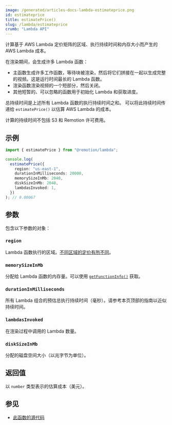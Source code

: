 ```yaml
---
image: /generated/articles-docs-lambda-estimateprice.png
id: estimateprice
title: estimatePrice()
slug: /lambda/estimateprice
crumb: "Lambda API"
---
```


计算基于 AWS Lambda 定价矩阵的区域、执行持续时间和内存大小而产生的 AWS Lambda 成本。

在渲染期间，会生成许多 Lambda 函数：

- 主函数生成许多工作函数，等待块被渲染，然后将它们拼接在一起以生成完整的视频。这是运行时间最长的 Lambda 函数。
- 渲染函数渲染视频的一个短部分，然后关闭。
- 其他短暂的、可以忽略的函数用于初始化 Lambda 和获取进度。

总持续时间是上述所有 Lambda 函数的执行持续时间之和。
可以将此持续时间传递给 `estimatePrice()` 以估算 AWS Lambda 的成本。

计算的持续时间不包括 S3 和 Remotion 许可费用。

## 示例

```ts twoslash
import { estimatePrice } from "@remotion/lambda";

console.log(
  estimatePrice({
    region: "us-east-1",
    durationInMilliseconds: 20000,
    memorySizeInMb: 2048,
    diskSizeInMb: 2048,
    lambdasInvoked: 1,
  })
); // 0.00067
```

## 参数

包含以下参数的对象：

### `region`

Lambda 函数执行的区域。[不同区域的定价有所不同](/docs/lambda/region-selection#other-considerations)。

### `memorySizeInMb`

分配给 Lambda 函数的内存量。可以使用 [`getFunctionInfo()`](/docs/lambda/getfunctioninfo) 获取。

### `durationInMilliseconds`

所有 Lambda 组合的预估总执行持续时间（毫秒）。请参考本页顶部的指南以近似持续时间。

### `lambdasInvoked`

在渲染过程中调用的 Lambda 数量。

### `diskSizeInMb`

分配的磁盘空间大小（以兆字节为单位）。

## 返回值

以 `number` 类型表示的估算成本（美元）。

## 参见

- [此函数的源代码](https://github.com/remotion-dev/remotion/blob/main/packages/lambda/src/api/estimate-price.ts)

